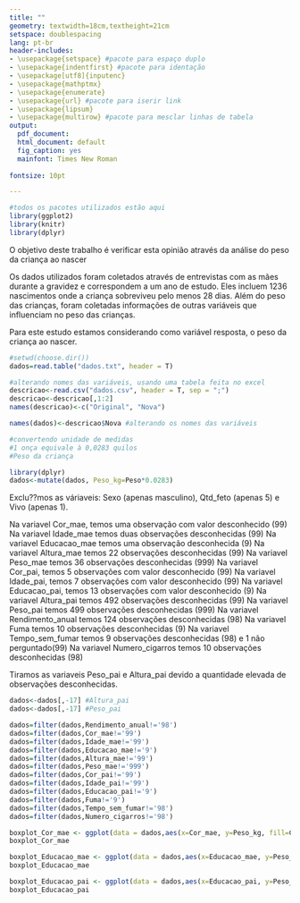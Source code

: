 ```yaml
---
title: ""
geometry: textwidth=18cm,textheight=21cm
setspace: doublespacing
lang: pt-br
header-includes:
- \usepackage{setspace} #pacote para espaço duplo
- \usepackage{indentfirst} #pacote para identação
- \usepackage[utf8]{inputenc}
- \usepackage{mathptmx}
- \usepackage{enumerate}
- \usepackage{url} #pacote para iserir link
- \usepackage{lipsum}
- \usepackage{multirow} #pacote para mesclar linhas de tabela
output:
  pdf_document:
  html_document: default
  fig_caption: yes
  mainfont: Times New Roman
  
fontsize: 10pt

---
```


\begin{titlepage}
\begin{center}
\thispagestyle{empty}
\begin{figure}[!htb]
\begin{center}
\begin{minipage}[b]{0.5\linewidth}
\begin{center}
\includegraphics[width=100pt,height=150pt]{logo/logoimeccunicamp.png}
\end{center}
\end{minipage}
\begin{minipage}[b]{0.7\linewidth}
\begin{center}
\vspace*{1cm}
 {\large \bf Universidade Estadual de Campinas\\[5pt]
Instituto de Matemática, Estat??stica e Computação Cientifica\\[3pt]
Departamento de Estat??stica}
\end{center}
\end{minipage}
\end{center}
\end{figure}
\vspace*{\stretch{1}}
\begin{center}
\vspace*{5cm}
{\huge \bf Relatório \\[7pt]
Trabalho de ME610}
\end{center}
\vspace*{\stretch{1}}
\begin{center}
\vspace*{4cm}
{\Large \bf Eliane Ramos de Siqueira  RA:155233 \\
Guilherme Pazian  RA:160323 \break
}\\[3pt]
{\large \bf Professor: Maur??cio Zevallos}\\[5pt]
\end{center}
\vspace*{\stretch{1}}
\centerline{\bf Campinas-SP, 28 de Abril de 2017}
\vspace*{\stretch{1}}
\end{center}
\end{titlepage}

\onehalfspacing
\newpage

```r
#todos os pacotes utilizados estão aqui
library(ggplot2)
library(knitr)
library(dplyr)

```


\begin{enumerate}
\item Introdução
\end{enumerate}
\vspace{0.3cm}
\setlength{\parindent}{3em}

O objetivo deste trabalho é verificar esta opinião através da análise do peso da criança ao nascer

Os dados utilizados foram coletados através de entrevistas com as mães durante a gravidez e correspondem a um ano de estudo. Eles incluem 1236 nascimentos onde a criança sobreviveu pelo menos 28 dias. Além do peso das crianças, foram coletadas informações de outras variáveis que influenciam no peso das crianças.

Para este estudo estamos considerando como variável resposta, o peso da criança ao nascer.

```r
#setwd(choose.dir())
dados=read.table("dados.txt", header = T)
```

```r
#alterando nomes das variáveis, usando uma tabela feita no excel
descricao<-read.csv("dados.csv", header = T, sep = ";")
descricao<-descricao[,1:2]
names(descricao)<-c("Original", "Nova")

names(dados)<-descricao$Nova #alterando os nomes das variáveis

```

```r
#convertendo unidade de medidas 
#1 onça equivale à 0,0283 quilos
#Peso da criança

library(dplyr)
dados<-mutate(dados, Peso_kg=Peso*0.0283)

```

Exclu??mos as váriaveis: Sexo (apenas masculino), Qtd_feto (apenas 5) e Vivo (apenas 1).

Na variavel Cor_mae, temos uma observação com valor desconhecido (99)
Na variavel Idade_mae temos duas observações desconhecidas (99)
Na variavel Educacao_mae temos uma observação desconhecida (9)
Na variavel Altura_mae temos 22 observações desconhecidas (99)
Na variavel Peso_mae temos 36 observações desconhecidas (999)
Na variavel Cor_pai, temos 5 observações com valor desconhecido (99)
Na variavel Idade_pai, temos 7 observações com valor desconhecido (99)
Na variavel Educacao_pai, temos 13 observações com valor desconhecido (9)
Na variavel Altura_pai temos 492 observações desconhecidas (99)
Na variavel Peso_pai temos 499 observações desconhecidas (999)
Na variavel Rendimento_anual temos 124 observações desconhecidas (98)
Na variavel Fuma temos 10 observações desconhecidas (9)
Na variavel Tempo_sem_fumar temos 9 observações desconhecidas (98) e 1 não perguntado(99)
Na variavel Numero_cigarros temos 10 observações desconhecidas (98)

Tiramos as variaveis Peso_pai e Altura_pai devido a quantidade elevada de observações desconhecidas. 

```r
dados<-dados[,-17] #Altura_pai
dados<-dados[,-17] #Peso_pai

dados=filter(dados,Rendimento_anual!='98')
dados=filter(dados,Cor_mae!='99')
dados=filter(dados,Idade_mae!='99')
dados=filter(dados,Educacao_mae!='9')
dados=filter(dados,Altura_mae!='99')
dados=filter(dados,Peso_mae!='999')
dados=filter(dados,Cor_pai!='99')
dados=filter(dados,Idade_pai!='99')
dados=filter(dados,Educacao_pai!='9')
dados=filter(dados,Fuma!='9')
dados=filter(dados,Tempo_sem_fumar!='98')
dados=filter(dados,Numero_cigarros!='98')

```


```r
boxplot_Cor_mae <- ggplot(data = dados,aes(x=Cor_mae, y=Peso_kg, fill=Cor_mae))+geom_boxplot(aes(group=Cor_mae),outlier.colour = "red")+labs(title="Peso do bebê por Cor da mãe")+theme_classic()+theme(plot.title = element_text(hjust = 0.5),legend.position = "none") + scale_x_discrete(limits= c(0,1,2,3,4,5,6,7,8,9,10),labels=c("White(0)","White(1)","White(2)","White(3)","White(4)","White(5)","Mex(6)","Black(7)","Asian(8)","Mixed(9)","?"))
boxplot_Cor_mae
```
```r
boxplot_Educacao_mae <- ggplot(data = dados,aes(x=Educacao_mae, y=Peso_kg, fill=Educacao_mae))+geom_boxplot(aes(group=Educacao_mae),outlier.colour = "red")+labs(title="Peso do bebê por Educação da mãe")+theme_classic()+theme(plot.title = element_text(hjust = 0.5),legend.position = "none") + scale_x_discrete(limits= c(0,1,2,3,4,5,7),labels=c("<8th","8th -12th","HS","HS+trade","HS+college","College","HS unclear(7)"))
boxplot_Educacao_mae
```

```r
boxplot_Educacao_pai <- ggplot(data = dados,aes(x=Educacao_pai, y=Peso_kg, fill=Educacao_pai))+geom_boxplot(aes(group=Educacao_pai),outlier.colour = "red")+labs(title="Peso do bebê por Educação do pai")+theme_classic()+theme(plot.title = element_text(hjust = 0.5),legend.position = "none") + scale_x_discrete(limits= c(0,1,2,3,4,5,6,7),labels=c("<8th","8th -12th","HS","HS+trade","HS+college","College","HS unclear(6)","HS unclear(7)"))
boxplot_Educacao_pai
```